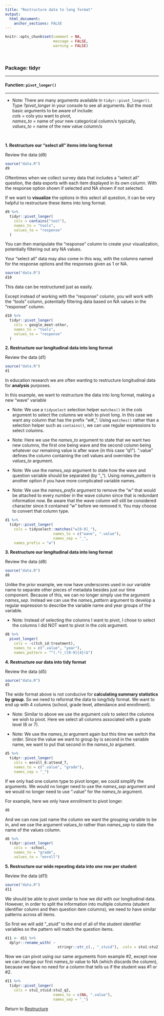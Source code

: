 ```yaml
---
title: "Restructure data to long format"
output: 
  html_document:
    anchor_sections: FALSE
---
```


```r
knitr::opts_chunk$set(comment = NA,
                      message = FALSE,
                      warning = FALSE)
```

<br>

### Package: tidyr

---

#### Function: `pivot_longer()`

---

* Note: There are many arguments available in `tidyr::pivot_longer()`. Type *?pivot_longer* in your console to see all arguments. But the most basic arguments to be aware of include:  
*cols* = cols you want to pivot,   
*names_to* = name of your new categorical column/s typically,  
*values_to* = name of the new value column/s

<br>

**1\. Restructure our "select all" items into long format**

Review the data (d9)

```r

source("data.R")
d9

```

Oftentimes when we collect survey data that includes a "select all" question, the data exports with each item displayed in its own column. With the response option shown if selected and NA shown if not selected. 

If we want to **visualize** the options in this select all question, it can be very helpful to restructure these items into long format.

```r

d9 %>%
  tidyr::pivot_longer(
    cols = contains("tool"),
    names_to = "tools",
    values_to = "response"
  )

```

You can then manipulate the "response" column to create your visualization, potentially filtering out any NA values.

Your "select all" data may also come in this way, with the columns named for the response options and the responses given as 1 or NA.

```r

source("data.R")
d10

```

This data can be restructured just as easily.

Except instead of working with the "response" column, you will work with the "tools" column, potentially filtering data based on NA values in the "response" column.

```r

d10 %>%
  tidyr::pivot_longer(
    cols = google_meet:other,
    names_to = "tools",
    values_to = "response"
  )

```

**2\. Restructure our longitudinal data into long format**

Review the data (d1)

```r

source("data.R")
d1

```

In education research we are often wanting to restructure longitudinal data for **analysis** purposes.

In this example, we want to restructure the data into long format, making a new "wave" variable

* Note: We use a `tidyselect` selection helper `matches()` in the *cols* argument to select the columns we wish to pivot long. In this case we want any column that has the prefix "w#_". Using `matches()` rather than a selection helper such as `contains()`, we can use regular expressions to select columns.

* Note: Here we use the *names_to* argument to state that we want two new columns, the first one being wave and the second column being whatever our remaining value is after wave (in this case "q1"). ".value" defines the column containing the cell values and overrides the *values_to* argument.

* Note: We use the *names_sep* argument to state how the wave and question variable should be separated (by "_"). Using *names_pattern* is another option if you have more complicated variable names.

* Note: We use the *names_prefix* argument to remove the "w" that would be attached to every number in the wave column since that is redundant information now. Be aware that the wave column will still be considered character since it contained "w" before we removed it. You may choose to convert that column type.


```r

d1 %>%
  tidyr::pivot_longer(
    cols = tidyselect::matches("w[0-9]_"),
                      names_to = c("wave", ".value"),
                      names_sep = "_",
    names_prefix = "w")

```

**3\. Restructure our longitudinal data into long format**

Review the data (d8)

```r

source("data.R")
d8

```

Unlike the prior example, we now have underscores used in our variable name to separate other pieces of metadata besides just our time component. Because of this, we can no longer simply use the argument *names_sep*. Instead we can use the *names_pattern* argument to develop a regular expression to describe the variable name and year groups of the variable.

* Note: Instead of selecting the columns I want to pivot, I chose to select the columns I did NOT want to pivot in the *cols* argument.

```r

d8 %>%
  pivot_longer(
    cols = -c(tch_id:treatment),
    names_to = c(".value", "year"),
    names_pattern = "^(.*)_([0-9]{4})$")

```


**4\. Restructure our data into tidy format**

Review the data (d5)

```r

source("data.R")
d5

```

The wide format above is not conducive for **calculating summary statistics by group**. So we need to reformat the data to long/tidy format. We want to end up with 4 columns (school, grade level, attendance and enrollment).

* Note: Similar to above we use the argument *cols* to select the columns we wish to pivot. Here we select all columns associated with a grade level (6 or 7). 

* Note: We use the *names_to* argument again but this time we switch the order. Since the value we want to group by is second in the variable name, we want to put that second in the *names_to* argument.

```r

d5 %>%
  tidyr::pivot_longer(
    cols = enroll_6:attend_7,
    names_to = c(".value", "grade"),
    names_sep = "_")

```

If we only had one column type to pivot longer, we could simplify the arguments. We would no longer need to use the *names_sep* argument and we would no longer need to use ".value" for the *names_to* argument.

For example, here we only have enrollment to pivot longer.

```r

d6

```

And we can now just name the column we want the grouping variable to be in, and we use the argument *values_to* rather than *names_sep* to state the name of the values column.

```r

d6 %>%
  tidyr::pivot_longer(
    cols = -school,
    names_to = "grade",
    values_to = "enroll")

```

**5\. Restructure our wide repeating data into one row per student**

Review the data (d11)

```r

source("data.R")
d11

```

We should be able to pivot similar to how we did with our longitudinal data. However, in order to split the information into multiple columns (student identifier column and then question item columns), we need to have similar patterns across all items. 

So first we will add "_stuid" to the end of all of the student identifier variables so the pattern will match the question items.

```r

d11 <- d11 %>%
  dplyr::rename_with( ~
                        stringr::str_c(., "_stuid"), .cols = stu1:stu2)

```


Now we can pivot using our same arguments from example #2, except now we can change our first *names_to* value to NA (which discards the column), because we have no need for a column that tells us if the student was #1 or #2.

```r

d11 %>%
  tidyr::pivot_longer(
    cols = stu1_stuid:stu2_q2,
                      names_to = c(NA, ".value"),
                      names_sep = "_")

```

Return to [Restructure](https://github.com/Cghlewis/data-wrangling-functions/wiki/Restructure)